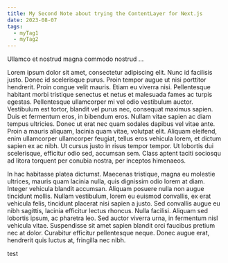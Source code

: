 ```yaml
---
title: My Second Note about trying the ContentLayer for Next.js
date: 2023-08-07
tags:
  - myTag1
  - myTag2
---
```


Ullamco et nostrud magna commodo nostrud ...

Lorem ipsum dolor sit amet, consectetur adipiscing elit. Nunc id facilisis justo. Donec id scelerisque purus. Proin tempor augue ut nisi porttitor hendrerit. Proin congue velit mauris. Etiam eu viverra nisi. Pellentesque habitant morbi tristique senectus et netus et malesuada fames ac turpis egestas. Pellentesque ullamcorper mi vel odio vestibulum auctor. Vestibulum est tortor, blandit vel purus nec, consequat maximus sapien. Duis et fermentum eros, in bibendum eros. Nullam vitae sapien ac diam tempus ultricies. Donec ut erat nec quam sodales dapibus vel vitae ante. Proin a mauris aliquam, lacinia quam vitae, volutpat elit. Aliquam eleifend, enim ullamcorper ullamcorper feugiat, tellus eros vehicula lorem, et dictum sapien ex ac nibh. Ut cursus justo in risus tempor tempor. Ut lobortis dui scelerisque, efficitur odio sed, accumsan sem. Class aptent taciti sociosqu ad litora torquent per conubia nostra, per inceptos himenaeos.

In hac habitasse platea dictumst. Maecenas tristique, magna eu molestie ultrices, mauris quam lacinia nulla, quis dignissim odio lorem at diam. Integer vehicula blandit accumsan. Aliquam posuere nulla non augue tincidunt mollis. Nullam vestibulum, lorem eu euismod convallis, ex erat vehicula felis, tincidunt placerat nisi sapien a justo. Sed convallis augue eu nibh sagittis, lacinia efficitur lectus rhoncus. Nulla facilisi. Aliquam sed lobortis ipsum, ac pharetra leo. Sed auctor viverra urna, in fermentum nisl vehicula vitae. Suspendisse sit amet sapien blandit orci faucibus pretium nec at dolor. Curabitur efficitur pellentesque neque. Donec augue erat, hendrerit quis luctus at, fringilla nec nibh.

test
